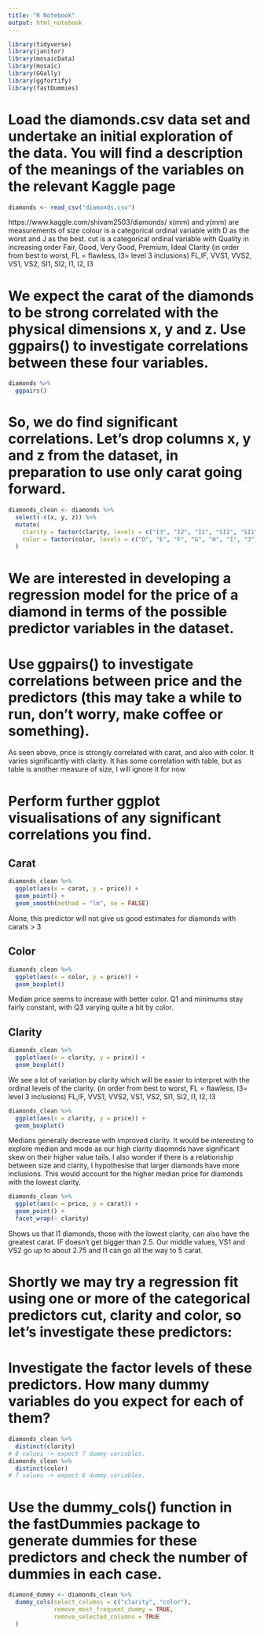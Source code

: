 ```yaml
---
title: "R Notebook"
output: html_notebook
---
```

```r
library(tidyverse)
library(janitor)
library(mosaicData)
library(mosaic)
library(GGally)
library(ggfortify)
library(fastDummies)
```

# Load the diamonds.csv data set and undertake an initial exploration of the data. You will find a description of the meanings of the variables on the relevant Kaggle page
```r
diamonds <- read_csv("diamonds.csv")
```
https://www.kaggle.com/shivam2503/diamonds/
x(mm) and y(mm) are measurements of size
colour is a categorical ordinal variable with D as the worst and J as the best.
cut is a categorical ordinal variable with Quality in increasing order Fair, Good, Very Good, Premium, Ideal
Clarity (in order from best to worst, FL = flawless, I3= level 3 inclusions) FL,IF, VVS1, VVS2, VS1, VS2, SI1, SI2, I1, I2, I3

# We expect the carat of the diamonds to be strong correlated with the physical dimensions x, y and z. Use ggpairs() to investigate correlations between these four variables.
```r
diamonds %>% 
  ggpairs()
```

# So, we do find significant correlations. Let’s drop columns x, y and z from the dataset, in preparation to use only carat going forward.
```r
diamonds_clean <- diamonds %>% 
  select(-c(x, y, z)) %>% 
  mutate(
    clarity = factor(clarity, levels = c("I3", "I2", "I1", "SI2", "SI1", "VS2", "VS1", "VVS2", "VVS1", "IF", "FL")),
    color = factor(color, levels = c("D", "E", "F", "G", "H", "I", "J"))
  ) 
```


# We are interested in developing a regression model for the price of a diamond in terms of the possible predictor variables in the dataset.

# Use ggpairs() to investigate correlations between price and the predictors (this may take a while to run, don’t worry, make coffee or something).
As seen above, price is strongly correlated with carat, and also with color. It varies significantly with clarity. It has some correlation with table, but as table is another measure of size, I will ignore it for now.

# Perform further ggplot visualisations of any significant correlations you find.

## Carat
```r
diamonds_clean %>% 
  ggplot(aes(x = carat, y = price)) +
  geom_point() +
  geom_smooth(method = "lm", se = FALSE)
```
Alone, this predictor will not give us good estimates for diamonds with carats > 3

## Color
```r
diamonds_clean %>% 
  ggplot(aes(x = color, y = price)) +
  geom_boxplot()
```
Median price seems to increase with better color. Q1 and minimums stay fairly constant, with Q3 varying quite a bit by color.

## Clarity
```r
diamonds_clean %>% 
  ggplot(aes(x = clarity, y = price)) +
  geom_boxplot()
```
We see a lot of variation by clarity which will be easier to interpret with the ordinal levels of the clarity.
(in order from best to worst, FL = flawless, I3= level 3 inclusions) FL,IF, VVS1, VVS2, VS1, VS2, SI1, SI2, I1, I2, I3
```r
diamonds_clean %>% 
  ggplot(aes(x = clarity, y = price)) +
  geom_boxplot()
```
Medians generally decrease with improved clarity. It would be interesting to explore median and mode as our high clarity diaomnds have significant skew on their higher value tails.
I also wonder if there is a relationship between size and clarity, I hypothesise that larger diamonds have more inclusions. This would account for the higher median price for diamonds with the lowest clarity.

```r
diamonds_clean %>% 
  ggplot(aes(x = price, y = carat)) +
  geom_point() +
  facet_wrap(~ clarity)
```
Shows us that I1 diamonds, those with the lowest clarity, can also have the greatest carat.
IF doesn't get bigger than 2.5. Our middle values, VS1 and VS2 go up to about 2.75 and I1 can go all the way to 5 carat.

# Shortly we may try a regression fit using one or more of the categorical predictors cut, clarity and color, so let’s investigate these predictors:
# Investigate the factor levels of these predictors. How many dummy variables do you expect for each of them?

```r
diamonds_clean %>% 
  distinct(clarity)
# 8 values -> expect 7 dummy variables.
diamonds_clean %>% 
  distinct(color)
# 7 values -> expect 6 dummy variables.

```

# Use the dummy_cols() function in the fastDummies package to generate dummies for these predictors and check the number of dummies in each case.

```r
diamond_dummy <- diamonds_clean %>% 
  dummy_cols(select_columns = c("clarity", "color"),
             remove_most_frequent_dummy = TRUE,
             remove_selected_columns = TRUE
  )
```


